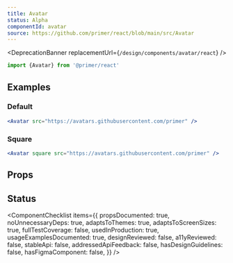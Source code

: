 ```yaml
---
title: Avatar
status: Alpha
componentId: avatar
source: https://github.com/primer/react/blob/main/src/Avatar
---
```



<DeprecationBanner replacementUrl={`/design/components/avatar/react`} />


```js
import {Avatar} from '@primer/react'
```

## Examples

### Default

```jsx live
<Avatar src="https://avatars.githubusercontent.com/primer" />
```

### Square

```jsx live
<Avatar square src="https://avatars.githubusercontent.com/primer" />
```

## Props

<ComponentProps data={data} />

## Status

<ComponentChecklist
  items={{
    propsDocumented: true,
    noUnnecessaryDeps: true,
    adaptsToThemes: true,
    adaptsToScreenSizes: true,
    fullTestCoverage: false,
    usedInProduction: true,
    usageExamplesDocumented: true,
    designReviewed: false,
    a11yReviewed: false,
    stableApi: false,
    addressedApiFeedback: false,
    hasDesignGuidelines: false,
    hasFigmaComponent: false,
  }}
/>
